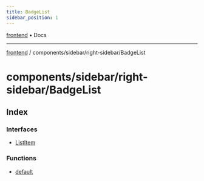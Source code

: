 ```yaml
---
title: BadgeList
sidebar_position: 1
---
```


[frontend](./BadgeList/../../../..) • Docs

***

[frontend](./BadgeList/../../../..) / components/sidebar/right-sidebar/BadgeList

# components/sidebar/right-sidebar/BadgeList

## Index

### Interfaces

- [ListItem](./BadgeList/interfaces/ListItem)

### Functions

- [default](./BadgeList/functions/default)
